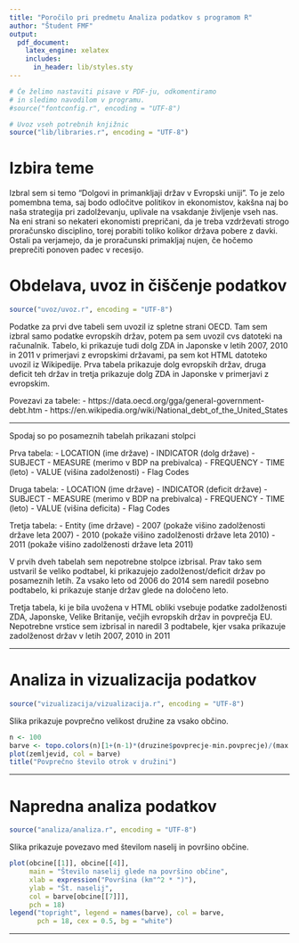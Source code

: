 ```yaml
---
title: "Poročilo pri predmetu Analiza podatkov s programom R"
author: "Študent FMF"
output:
  pdf_document:
    latex_engine: xelatex
    includes:
      in_header: lib/styles.sty
---
```


```r
# Če želimo nastaviti pisave v PDF-ju, odkomentiramo
# in sledimo navodilom v programu.
#source("fontconfig.r", encoding = "UTF-8")

# Uvoz vseh potrebnih knjižnic
source("lib/libraries.r", encoding = "UTF-8")
```

# Izbira teme

Izbral sem si temo "Dolgovi in primankljaji držav v Evropski uniji". To je zelo pomembna tema, saj bodo odločitve politikov in ekonomistov, kakšna naj bo naša strategija pri zadolževanju, uplivale na vsakdanje življenje vseh nas. Na eni strani so nekateri ekonomisti prepričani, da je treba vzdrževati strogo proračunsko disciplino, torej porabiti toliko kolikor država pobere z davki. Ostali pa verjamejo, da je proračunski primakljaj nujen, če hočemo preprečiti ponoven padec v recesijo.



# Obdelava, uvoz in čiščenje podatkov

```r
source("uvoz/uvoz.r", encoding = "UTF-8")
```

Podatke za prvi dve tabeli sem uvozil iz spletne strani OECD. Tam sem izbral samo podatke evropskih držav, potem pa sem uvozil cvs datoteki na računalnik. Tabelo, ki prikazuje tudi dolg ZDA in Japonske v letih 2007, 2010 in 2011 v primerjavi z evropskimi državami, pa sem kot HTML datoteko uvozil iz Wikipedije. 
Prva tabela prikazuje dolg evropskih držav, druga deficit teh držav in tretja prikazuje dolg ZDA in Japonske v primerjavi z evropskim.

Povezavi za tabele:
- https://data.oecd.org/gga/general-government-debt.htm
- https://en.wikipedia.org/wiki/National_debt_of_the_United_States

***


Spodaj so po posameznih tabelah prikazani stolpci 


Prva tabela:
- LOCATION (ime države)
- INDICATOR (dolg države)
- SUBJECT 
- MEASURE (merimo v BDP na prebivalca)
- FREQUENCY
- TIME (leto)
- VALUE (višina zadolženosti)
- Flag Codes

Druga tabela: 
- LOCATION (ime države)
- INDICATOR (deficit države)
- SUBJECT 
- MEASURE (merimo v BDP na prebivalca)
- FREQUENCY
- TIME (leto)
- VALUE (višina deficita)
- Flag Codes

Tretja tabela:
- Entity (ime države)
- 2007 (pokaže višino zadolženosti države leta 2007)
- 2010 (pokaže višino zadolženosti države leta 2010)
- 2011 (pokaže višino zadolženosti države leta 2011)

V prvih dveh tabelah sem nepotrebne stolpce izbrisal. Prav tako sem ustvaril še veliko podtabel, ki prikazujejo zadolženost/deficit držav po posameznih letih. Za vsako leto od 2006 do 2014 sem naredil posebno podtabelo, ki prikazuje stanje držav glede na določeno leto. 

Tretja tabela, ki je bila uvožena v HTML obliki vsebuje podatke zadolženosti ZDA, Japonske, Velike Britanije, večjih evropskih držav in povprečja EU. Nepotrebne vrstice sem izbrisal in naredil 3 podtabele, kjer vsaka prikazuje zadolženost držav v letih 2007, 2010 in 2011





***

# Analiza in vizualizacija podatkov

```r
source("vizualizacija/vizualizacija.r", encoding = "UTF-8")
```

Slika \ref{fig:zemljevid} prikazuje povprečno velikost družine za vsako občino.

```r
n <- 100
barve <- topo.colors(n)[1+(n-1)*(druzine$povprecje-min.povprecje)/(max.povprecje-min.povprecje)]
plot(zemljevid, col = barve)
title("Povprečno število otrok v družini")
```

***

# Napredna analiza podatkov

```r
source("analiza/analiza.r", encoding = "UTF-8")
```

Slika \ref{fig:graf} prikazuje povezavo med številom naselij in površino občine.

```r
plot(obcine[[1]], obcine[[4]],
     main = "Število naselij glede na površino občine",
     xlab = expression("Površina (km"^2 * ")"),
     ylab = "Št. naselij",
     col = barve[obcine[[7]]],
     pch = 18)
legend("topright", legend = names(barve), col = barve,
       pch = 18, cex = 0.5, bg = "white")
```

***

